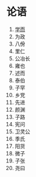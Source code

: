 # 论语

1. [学而](/xue-er)
2. 为政
3. 八佾
4. 里仁
5. 公冶长
6. 雍也
7. 述而
8. 泰伯
9. 子罕
10. 乡党
11. 先进
12. 颜渊
13. 子路
14. 宪问
15. 卫灵公
16. 季氏
17. 阳货
18. 微子
19. 子张
20. 尧曰